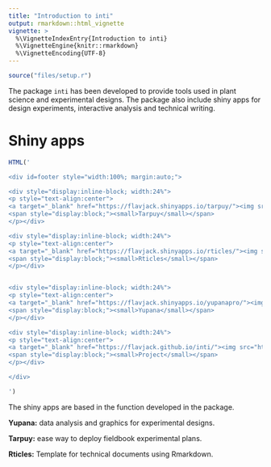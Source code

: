```yaml
---
title: "Introduction to inti"
output: rmarkdown::html_vignette
vignette: >
  %\VignetteIndexEntry{Introduction to inti}
  %\VignetteEngine{knitr::rmarkdown}
  %\VignetteEncoding{UTF-8}
---
```


```r
source("files/setup.r")
```

The package `inti` has been developed to provide tools used in plant science and experimental designs. The package also include shiny apps for design experiments, interactive analysis and technical writing.

# Shiny apps

```r
HTML('

<div id=footer style="width:100%; margin:auto;">

<div style="display:inline-block; width:24%">
<p style="text-align:center">
<a target="_blank" href="https://flavjack.shinyapps.io/tarpuy/"><img src="https://flavjack.github.io/inti/reference/figures/tarpuy.png" style="height:70px" title="tarpuy"></a>
<span style="display:block;"><small>Tarpuy</small></span>
</p></div>

<div style="display:inline-block; width:24%">
<p style="text-align:center">
<a target="_blank" href="https://flavjack.shinyapps.io/rticles/"><img src="https://flavjack.github.io/inti/reference/figures/quipo.png" style="height:70px" title="rticles"></a>
<span style="display:block;"><small>Rticles</small></span>
</p></div>


<div style="display:inline-block; width:24%">
<p style="text-align:center">
<a target="_blank" href="https://flavjack.shinyapps.io/yupanapro/"><img src="https://flavjack.github.io/inti/reference/figures/yupana.png" style="height:70px" title="yupana"></a>
<span style="display:block;"><small>Yupana</small></span>
</p></div>

<div style="display:inline-block; width:24%">
<p style="text-align:center">
<a target="_blank" href="https://flavjack.github.io/inti/"><img src="https://pkgdown.r-lib.org/reference/figures/logo.png" style="height:70px" title="inti" alt="inti"></a>
<span style="display:block;"><small>Project</small></span>
</p></div>

</div>

')
```

The shiny apps are based in the function developed in the package. 

**Yupana:** data analysis and graphics for experimental designs.

**Tarpuy:** ease way to deploy fieldbook experimental plans.

**Rticles:** Template for technical documents using Rmarkdown.

